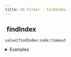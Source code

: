 ```yaml
---
title: XS Filter - findIndex
---
```


## <img src="../assets/docuBadge (11).png" alt="" data-size="line"> findIndex <a href="#xs-findindex" id="xs-findindex"></a>

`value|findIndex:code:timeout`

<details>

<summary>Examples</summary>

```javascript
[1,2,3]|findIndex:"x > 1":10              // Returns 1 (index of first number > 1)
["cat","dog"]|findIndex:"len(x) > 2":5    // Returns 0 (index of first string longer than 2)
[{"age":20},{"age":30}]|findIndex:"x.age > 25":10  // Returns 1
```

</details>
